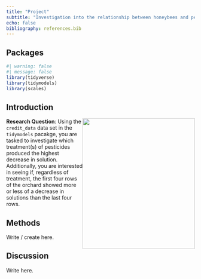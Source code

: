 ```yaml
---
title: "Project"
subtitle: "Investigation into the relationship between honeybees and pesticides on orchards"
echo: false
bibliography: references.bib
---
```


## Packages 

```r
#| warning: false
#| message: false
library(tidyverse)
library(tidymodels)
library(scales)
```

## Introduction

![](images/credit.jpg){style="float: right;" fig-align="center" width="300" height="350"}



**Research Question**: Using the `credit_data` data set in the `tidymodels` pacakge, you are tasked to investigate which treatment(s) of pesticides produced the highest decrease in solution. Additionally, you are interested in seeing if, regardless of treatment, the first four rows of the orchard showed more or less of a decrease in solutions than the last four rows. 

## Methods 

Write / create here.

## Discussion

Write here.



